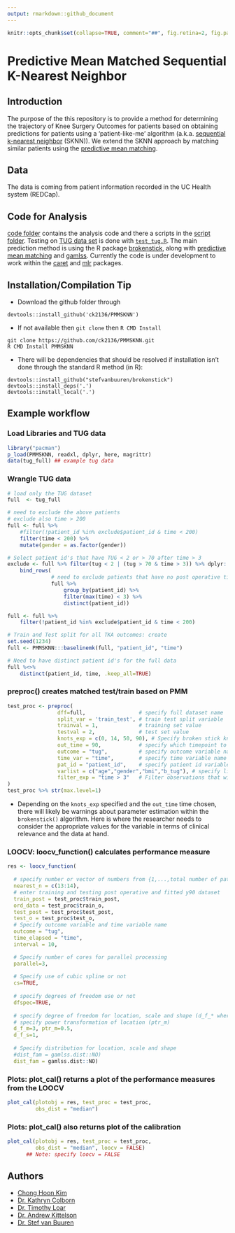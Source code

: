 ```yaml
---
output: rmarkdown::github_document
---
```


```r
knitr::opts_chunk$set(collapse=TRUE, comment="##", fig.retina=2, fig.path = "README_figs/README-")
```

# Predictive Mean Matched Sequential K-Nearest Neighbor 

## Introduction

The purpose of the this repository is to provide a method for determining the trajectory of Knee Surgery Outcomes for patients based on obtaining predictions for patients using a 'patient-like-me' algorithm (a.k.a. [sequential k-nearest neighbor](https://www.ncbi.nlm.nih.gov/pubmed/20676226) (SKNN)). We extend the SKNN approach by matching similar patients using the [predictive mean matching](https://amstat.tandfonline.com/doi/abs/10.1080/07350015.1988.10509663).

## Data

The data is coming from patient information recorded in the UC Health system (REDCap). 

## Code for Analysis

[code folder](https://github.com/ck2136/PMMSKNN/tree/master/code) contains the analysis code and there a scripts in the [script folder](https://github.com/ck2136/PMMSKNN/tree/master/scripts). Testing on [TUG data set](https://github.com/ck2136/PMMSKNN/blob/master/data/tug_full.rda) is done with [`test_tug.R`](https://github.com/ck2136/PMMSKNN/tree/master/tests/testthat). The main prediction method is using the R package [brokenstick](https://github.com/stefvanbuuren/brokenstick), along with [predictive mean matching](https://books.google.com/books?hl=en&lr=&id=rM8eSRUYYHYC&oi=fnd&pg=PA442&dq=%22predictive+mean+matching%22++rubin&ots=OM-74mXZoX&sig=H-tIcTl7xqIfbgumXuHBktBTfkQ#v=onepage&q=%22predictive%20mean%20matching%22%20%20rubin&f=false) and [gamlss](https://www.gamlss.com/). Currently the code is under development to work within the [caret](https://github.com/topepo/caret) and [mlr](https://github.com/mlr-org/mlr) packages. 

## Installation/Compilation Tip

- Download the github folder through
``` 
devtools::install_github('ck2136/PMMSKNN')
```

- If not available then `git clone` then `R CMD Install`
```
git clone https://github.com/ck2136/PMMSKNN.git
R CMD Install PMMSKNN
```

- There will be dependencies that should be resolved if installation isn't done through the standard R method (in R):
```
devtools::install_github("stefvanbuuren/brokenstick")
devtools::install_deps('.')
devtools::install_local('.')
```

## Example workflow

### Load Libraries and TUG data
```r
library("pacman")
p_load(PMMSKNN, readxl, dplyr, here, magrittr)
data(tug_full) ## example tug data

```

### Wrangle TUG data
```r
# load only the TUG dataset
full  <- tug_full

# need to exclude the above patients
# exclude also time > 200
full <- full %>%
    #filter(!patient_id %in% exclude$patient_id & time < 200)
    filter(time < 200) %>%
    mutate(gender = as.factor(gender))

# Select patient id's that have TUG < 2 or > 70 after time > 3 
exclude <- full %>% filter(tug < 2 | (tug > 70 & time > 3)) %>% dplyr::select(patient_id) %>%
    bind_rows(
              # need to exclude patients that have no post operative time beyond 2 from the train pre and possibly test pre because if people don't have post operative time in test it doesn't make sense
              full %>%
                  group_by(patient_id) %>%
                  filter(max(time) < 3) %>%
                  distinct(patient_id))

full <- full %>%
    filter(!patient_id %in% exclude$patient_id & time < 200)

# Train and Test split for all TKA outcomes: create 
set.seed(1234)
full <- PMMSKNN:::baselinemk(full, "patient_id", "time")

# Need to have distinct patient id's for the full data
full %<>%
    distinct(patient_id, time, .keep_all=TRUE)
```

### preproc() creates matched test/train based on PMM
```r
test_proc <- preproc(
                dff=full,                 # specify full dataset name
                split_var = 'train_test', # train test split variable
                trainval = 1,             # training set value
                testval = 2,              # test set value
                knots_exp = c(0, 14, 50, 90), # Specify broken stick knots
                out_time = 90,            # specify which timepoint to use 
                outcome = "tug",          # specify outcome variable name
                time_var = "time",        # specify time variable name
                pat_id = "patient_id",    # specify patient id variable name
                varlist = c("age","gender","bmi","b_tug"), # specify list of covariates for pmm
                filter_exp = "time > 3"   # Filter observations that will be included
)
test_proc %>% str(max.level=1)
```

- Depending on the `knots_exp` specified and the `out_time` time chosen, there will likely be warnings about parameter estimation within the `brokenstick()` algorithm. Here is where the researcher needs to consider the appropriate values for the variable in terms of clinical relevance and the data at hand.

### LOOCV: loocv_function() calculates performance measure 
```r
res <- loocv_function(
  
  # specify number or vector of numbers from {1,...,total number of patients in training data} 
  nearest_n = c(13:14),
  # enter training and testing post operative and fitted y90 dataset
  train_post = test_proc$train_post,
  ord_data = test_proc$train_o,
  test_post = test_proc$test_post,
  test_o = test_proc$test_o,
  # Specify outcome variable and time variable name
  outcome = "tug",
  time_elapsed = "time",
  interval = 10,

  # Specify number of cores for parallel processing
  parallel=3,
  
  # Specify use of cubic spline or not
  cs=TRUE,
  
  # specify degrees of freedom use or not
  dfspec=TRUE,
  
  # specify degree of freedom for location, scale and shape (d_f_* where * = {m, s} for location and scale default for shape is 1.
  # specify power transformation of location (ptr_m)
  d_f_m=3, ptr_m=0.5,
  d_f_s=1,
  
  # Specify distribution for location, scale and shape 
  #dist_fam = gamlss.dist::NO)
  dist_fam = gamlss.dist::NO)
```


### Plots: plot_cal() returns a plot of the performance measures from the LOOCV 


```r
plot_cal(plotobj = res, test_proc = test_proc, 
         obs_dist = "median")
```

### Plots: plot_cal() also returns plot of the calibration 

```r
plot_cal(plotobj = res, test_proc = test_proc,
         obs_dist = "median", loocv = FALSE)  
      ## Note: specify loocv = FALSE 
```


## Authors

* [Chong Hoon Kim](mailto:chong.kim@ucdenver.edu)
* [Dr. Kathryn Colborn](mailto:KATHRYN.COLBORN@UCDENVER.EDU)
* [Dr. Timothy Loar](mailto:TIMOTHY.LOAR@UCDENVER.EDU)
* [Dr. Andrew Kittelson](mailto:andrew.kittelson@ucdenver.edu)
* [Dr. Stef van Buuren](mailto:S.vanBuuren@uu.nl)
